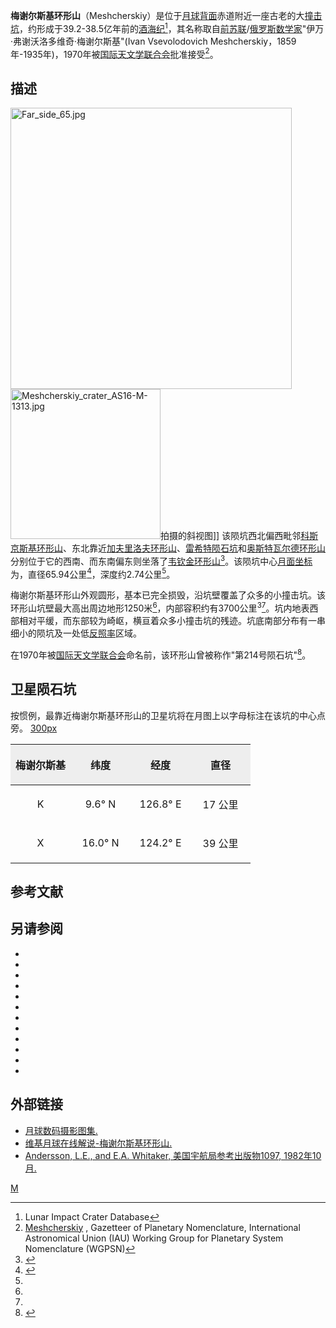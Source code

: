 {{lunar crater data|
 image=Meshcherskiy LRO WAC.jpg|240px|
 caption=月球勘测轨道飞行器]]拍摄的图像|
 latitude=12.11|
 N_or_S=N|
 longitude=125.53|
 E_or_W=E|
 diameter=65.94公里|
 depth=2.74公里|
 colong=235|
 eponym=伊万·弗·梅谢尔斯基}}
'''梅谢尔斯基环形山'''（Meshcherskiy）是位于[[月球背面|月球背面]]赤道附近一座古老的大[[撞击坑|撞击坑]]，约形成于39.2-38.5亿年前的[[酒海纪|酒海纪]]<ref name=LICD>Lunar Impact Crater Database</ref>，其名称取自[[前苏联|前苏联]]/[[俄罗斯|俄罗斯]][[数学家|数学家]]"伊万·弗谢沃洛多维奇·梅谢尔斯基"(Ivan Vsevolodovich Meshcherskiy，1859年-1935年)，1970年被[[国际天文学联合会|国际天文学联合会]]批准接受<ref>[http://planetarynames.wr.usgs.gov/Feature/3886 Meshcherskiy] {{Wayback|url=http://planetarynames.wr.usgs.gov/Feature/3886 |date=20170106103133 }}, Gazetteer of Planetary Nomenclature, International Astronomical Union (IAU) Working Group for Planetary System Nomenclature (WGPSN)</ref>。

==描述==
[[Image:Far_side_65.jpg|450px]] 
[[Image:Meshcherskiy_crater_AS16-M-1313.jpg|240px]]拍摄的斜视图]]
该陨坑西北偏西毗邻[[科斯京斯基环形山|科斯京斯基环形山]]、东北靠近[[加夫里洛夫环形山|加夫里洛夫环形山]]、[[雷希特陨石坑|雷希特陨石坑]]和[[奥斯特瓦尔德环形山|奥斯特瓦尔德环形山]]分别位于它的西南、而东南偏东则坐落了[[韦钦金环形山|韦钦金环形山]]<ref>{{Cite web |url=http://planetarynames.wr.usgs.gov/images/Lunar/lac_65_lo.pdf |title=Crater Meshcherskiy on the map LAC-65. |accessdate=2017-01-05 |archive-date=2013-02-20 |archive-url=https://web.archive.org/web/20130220180413/http://planetarynames.wr.usgs.gov/images/Lunar/lac_65_lo.pdf |dead-url=no }}</ref>。该陨坑中心[[月面坐标|月面坐标]]为{{Coord|12.11|N|125.53|E|globe:Moon|nogoogle=1|noosm=1}}，直径65.94公里<ref name="IAU">{{Cite web |url=http://planetarynames.wr.usgs.gov/Feature/3866 |title=Directory of the International Astronomical Union |accessdate=2017-01-05 |archive-date=2018-05-31 |archive-url=https://web.archive.org/web/20180531054628/https://planetarynames.wr.usgs.gov/Feature/3866 |dead-url=no }}</ref>，深度约2.74公里<ref name="LICD"/>。

梅谢尔斯基环形山外观圆形，基本已完全损毁，沿坑壁覆盖了众多的小撞击坑。该环形山坑壁最大高出周边地形1250米<ref name="LICD"/>，内部容积约有3700公里<sup>3</sup><ref name="LICD"/>。坑内地表西部相对平缓，而东部较为崎岖，横亘着众多小撞击坑的残迹。坑底南部分布有一串细小的陨坑及一处低[[反照率|反照率]]区域。

在1970年被[[国际天文学联合会|国际天文学联合会]]命名前，该环形山曾被称作"第214号陨石坑"<ref>{{Cite web |url=http://www.lpi.usra.edu/resources/mapcatalog/LunarFarsideCharts/LFC-1%201stEd/LFC-1%202ndEd/LFC-1A/ |title=Lunar Farside Chart (LFC-1A) |accessdate=2017-01-05 |archive-date=2017-05-10 |archive-url=https://web.archive.org/web/20170510152936/http://www.lpi.usra.edu/resources/mapcatalog/LunarFarsideCharts/LFC-1%201stEd/LFC-1%202ndEd/LFC-1A/ |dead-url=no }}</ref>。

==卫星陨石坑==
按惯例，最靠近梅谢尔斯基环形山的卫星坑将在月图上以字母标注在该坑的中心点旁。
[[image:Meshcherskiy_sattelite_craters_map.jpg|300px]]

{| class="wikitable"
!width="25%" style="background:#eeeeee;" |梅谢尔斯基
!width="25%" style="background:#eeeeee;" |纬度
!width="25%" style="background:#eeeeee;" |经度
!width="25%" style="background:#eeeeee;" |直径
|-
|align="center"|K
|align="center"|9.6° N
|align="center"|126.8° E
|align="center"|17 公里
|-
|align="center"|X
|align="center"|16.0° N
|align="center"|124.2° E
|align="center"|39 公里
|}{{clear}}
==参考文献==
{{Reflist}}

==另请参阅==
{{refbegin}}
* {{cite book
  | last1 = Andersson
  | first1 = L. E.
  | last2 = Whitaker
  | first2 = E. A.
  | authorlink2 = Ewen Whitaker
  | date = 1982
  | title = [[NASA|NASA]] Catalogue of Lunar Nomenclature
  | publisher = NASA RP-1097
  | ref = harv
  }}
* {{cite web
  | last = Blue
  | first = Jennifer
  | date = July 25, 2007
  | title = Gazetteer of Planetary Nomenclature
  | publisher = [[United_States_Geological_Survey|USGS]]
  | url = http://planetarynames.wr.usgs.gov/
  | accessdate = 2007-08-05
  | ref = harv
  | archive-date = 2012-04-08
  | archive-url = https://www.webcitation.org/66mXDr4G9?url=http://planetarynames.wr.usgs.gov/
  | dead-url = no
  }}
* {{cite book
  | last1 = Bussey
  | first1 = B.
  | authorlink1 = Ben Bussey
  | last2 = Spudis
  | first2 = P.
  | authorlink2 = Paul Spudis
  | date = 2004
  | title = The Clementine Atlas of the Moon
  | publisher = Cambridge University Press
  | location = New York
  | isbn = 978-0-521-81528-4
  | ref = harv
  }}
* {{cite book
  | last1 = Cocks
  | first1 = Elijah E.
  | last2 = Cocks
  | first2 = Josiah C.
  | date = 1995
  | title = Who's Who on the Moon: A Biographical Dictionary of Lunar Nomenclature
  | url = https://archive.org/details/isbn_9780936389271
  | publisher = Tudor Publishers
  | isbn = 978-0-936389-27-1
  | ref = harv
  }}
* {{cite web
  | last = McDowell
  | first = Jonathan
  | date = July 15, 2007
  | url = http://host.planet4589.org/astro/lunar/
  | title = Lunar Nomenclature
  | publisher = Jonathan's Space Report
  | accessdate = 2007-10-24
  | ref = harv
  | archive-date = 2012-05-26
  | archive-url = https://www.webcitation.org/67wcYNfK3?url=http://host.planet4589.org/astro/lunar/
  | dead-url = no
  }}
* {{cite journal| last1 = Menzel| first1 = D. H.| last2 = Minnaert| first2 = M.| last3 = Levin| first3 = B.| last4 = Dollfus| first4 = A.| last5 = Bell| first5 = B.| title = Report on Lunar Nomenclature by the Working Group of Commission 17 of the IAU| doi = 10.1007/BF00171763| journal = Space Science Reviews| volume = 12| issue = 2| pages = 136–186| date = 1971| bibcode = 1971SSRv...12..136M| ref = harv}}
* {{cite book
  | first = Patrick
  | last = Moore
  | authorlink = Patrick Moore
  | date = 2001
  | title = On the Moon
  | url = https://archive.org/details/patrickmooreonmo00patr
  | publisher = Sterling Publishing Co.
  | isbn = 978-0-304-35469-6
  | ref = harv
  }}
* {{cite book
  | first = Fred W.
  | last = Price
  | date = 1988
  | title = The Moon Observer's Handbook
  | publisher = Cambridge University Press
  | isbn = 978-0-521-33500-3
  | ref = harv
  }}
* {{cite book
  | last = Rükl
  | first = Antonín
  | authorlink = Antonín Rükl
  | date = 1990
  | title = Atlas of the Moon
  | publisher = Kalmbach Books
  | isbn = 978-0-913135-17-4
  | ref = harv
  }}
* {{cite book
  | last = Webb
  | first = Rev. T. W.
  | authorlink = Thomas William Webb
  | date = 1962
  | title = Celestial Objects for Common Telescopes
  | url = https://archive.org/details/celestialobjects00webb
  | edition = 6th revised
  | publisher = Dover
  | isbn = 978-0-486-20917-3
  | ref = harv
  }}
* {{cite book
  | first = Ewen A.
  | last = Whitaker
  | authorlink = Ewen Whitaker
  | date = 1999
  | title = Mapping and Naming the Moon
  | publisher = Cambridge University Press
  | isbn = 978-0-521-62248-6
  | ref = harv
  }}
* {{cite book
  | first = Peter T.
  | last = Wlasuk
  | date = 2000
  | title = Observing the Moon
  | publisher = Springer
  | isbn = 978-1-85233-193-1
  | ref = harv
 }}
{{refend}}

==外部链接==
* [http://www.lpi.usra.edu/resources/lunar_orbiter/bin/srch_nam.shtml?Meshcherskiy%7C0 月球数码摄影图集.] {{Wayback|url=http://www.lpi.usra.edu/resources/lunar_orbiter/bin/srch_nam.shtml?Meshcherskiy%7C0 |date=20170322113327 }}
* [https://the-moon.wikispaces.com/Meshcherskiy 维基月球在线解说-梅谢尔斯基环形山.] {{Wayback|url=https://the-moon.wikispaces.com/Meshcherskiy |date=20180507190516 }}
* [http://planet4589.org/astro/lunar/RP-1097.pdf Andersson, L.E., and E.A. Whitaker, 美国宇航局参考出版物1097, 1982年10月.] {{Wayback|url=http://planet4589.org/astro/lunar/RP-1097.pdf |date=20141006125838 }}

[[Category:月球环形山|M]]
{{月球環形山 (L-N)}}